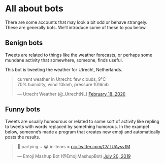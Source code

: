 # All about bots

There are some accounts that may look a bit odd or behave strangely. These are generally bots. 
We'll introduce some of these to you below. 


## Benign bots
Tweets are related to things like the weather forecasts, or perhaps some mundane activity that somewhere, someone, finds useful.

This bot is tweeting the weather for Utrecht, Netherlands. 

<blockquote class="twitter-tweet"><p lang="en" dir="ltr">current weather in Utrecht: few clouds, 9°C<br>70% humidity, wind 10kmh, pressure 1016mb</p>&mdash; Utrecht Weather (@_UtrechtNL) <a href="https://twitter.com/_UtrechtNL/status/1229813120882708481?ref_src=twsrc%5Etfw">February 18, 2020</a></blockquote> <script async src="https://platform.twitter.com/widgets.js" charset="utf-8"></script>


## Funny bots
Tweets are usually humourous or related to some sort of activity like repling to tweets with words replaced by something humorous. In the exampel below, someone's made a program that creates new emoji and automatically posts the results. 

<blockquote class="twitter-tweet"><p lang="en" dir="ltr">🥳 partying + 😭 in-tears = <a href="https://t.co/CVTUAysvfM">pic.twitter.com/CVTUAysvfM</a></p>&mdash; Emoji Mashup Bot (@EmojiMashupBot) <a href="https://twitter.com/EmojiMashupBot/status/1152683511863750656?ref_src=twsrc%5Etfw">July 20, 2019</a></blockquote> <script async src="https://platform.twitter.com/widgets.js" charset="utf-8"></script>


